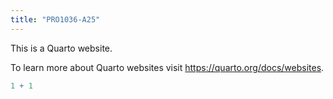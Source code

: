 ```yaml
---
title: "PRO1036-A25"
---
```


This is a Quarto website.

To learn more about Quarto websites visit <https://quarto.org/docs/websites>.

```r
1 + 1
```
